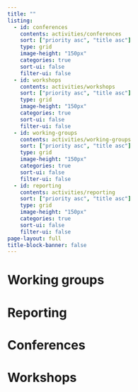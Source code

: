 ```yaml
---
title: ""
listing:
  - id: conferences
    contents: activities/conferences
    sort: ["priority asc", "title asc"]
    type: grid
    image-height: "150px"
    categories: true
    sort-ui: false
    filter-ui: false
  - id: workshops
    contents: activities/workshops
    sort: ["priority asc", "title asc"]
    type: grid
    image-height: "150px"
    categories: true
    sort-ui: false  
    filter-ui: false
  - id: working-groups
    contents: activities/working-groups
    sort: ["priority asc", "title asc"]
    type: grid
    image-height: "150px"
    categories: true
    sort-ui: false
    filter-ui: false
  - id: reporting
    contents: activities/reporting
    sort: ["priority asc", "title asc"]
    type: grid
    image-height: "150px"
    categories: true
    sort-ui: false
    filter-ui: false
page-layout: full
title-block-banner: false
---
```


# Working groups
::: {#working-groups}
:::

# Reporting
::: {#reporting}
:::

# Conferences
::: {#conferences}
:::

# Workshops
::: {#workshops}
:::